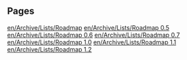 
== Pages ==
[[en/Archive/Lists/Roadmap]]
[[en/Archive/Lists/Roadmap 0.5]]
[[en/Archive/Lists/Roadmap 0.6]]
[[en/Archive/Lists/Roadmap 0.7]]
[[en/Archive/Lists/Roadmap 1.0]]
[[en/Archive/Lists/Roadmap 1.1]]
[[en/Archive/Lists/Roadmap 1.2]]
